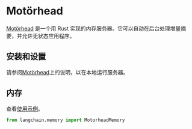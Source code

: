 # Motörhead

[Motörhead](https://github.com/getmetal/motorhead) 是一个用 Rust 实现的内存服务器。它可以自动在后台处理增量摘要，并允许无状态应用程序。

## 安装和设置

请参阅[Motörhead](https://github.com/getmetal/motorhead)上的说明，以在本地运行服务器。

## 内存

查看[使用示例](/docs/integrations/memory/motorhead_memory)。

```python
from langchain.memory import MotorheadMemory
```